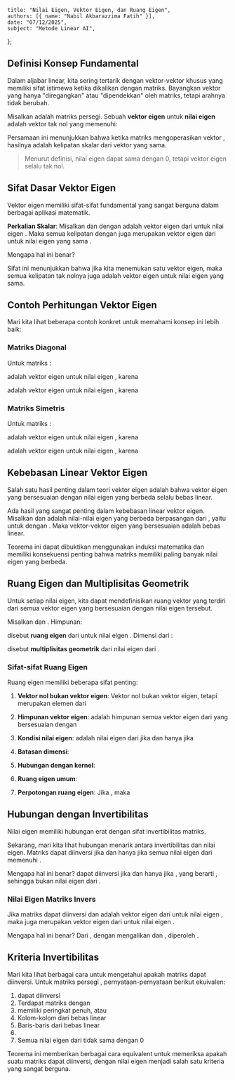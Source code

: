     title: "Nilai Eigen, Vektor Eigen, dan Ruang Eigen",
    authors: [{ name: "Nabil Akbarazzima Fatih" }],
    date: "07/12/2025",
    subject: "Metode Linear AI",
};

## Definisi Konsep Fundamental

Dalam aljabar linear, kita sering tertarik dengan vektor-vektor khusus yang memiliki sifat istimewa ketika dikalikan dengan matriks. Bayangkan vektor yang hanya "diregangkan" atau "dipendekkan" oleh matriks, tetapi arahnya tidak berubah.

Misalkan <InlineMath math="A \in \mathbb{K}^{n \times n}" /> adalah matriks persegi. Sebuah **vektor eigen** <InlineMath math="v \in \mathbb{K}^n" /> untuk **nilai eigen** <InlineMath math="\lambda \in \mathbb{K}" /> adalah vektor tak nol <InlineMath math="v \neq 0" /> yang memenuhi:

<BlockMath math="A \cdot v = \lambda \cdot v" />

Persamaan ini menunjukkan bahwa ketika matriks <InlineMath math="A" /> mengoperasikan vektor <InlineMath math="v" />, hasilnya adalah kelipatan skalar dari vektor yang sama.

> Menurut definisi, nilai eigen dapat sama dengan 0, tetapi vektor eigen selalu tak nol.

## Sifat Dasar Vektor Eigen

Vektor eigen memiliki sifat-sifat fundamental yang sangat berguna dalam berbagai aplikasi matematik.

**Perkalian Skalar**: Misalkan <InlineMath math="A \in \mathbb{K}^{n \times n}" /> dan <InlineMath math="v \in \mathbb{K}^n" /> dengan <InlineMath math="v \neq 0" /> adalah vektor eigen dari <InlineMath math="A" /> untuk nilai eigen <InlineMath math="\lambda \in \mathbb{K}" />. Maka semua kelipatan <InlineMath math="t \cdot v" /> dengan <InlineMath math="t \neq 0" /> juga merupakan vektor eigen dari <InlineMath math="A" /> untuk nilai eigen yang sama <InlineMath math="\lambda" />.

Mengapa hal ini benar? <InlineMath math="A \cdot (t \cdot v) = t \cdot (A \cdot v) = t \cdot (\lambda \cdot v) = \lambda \cdot (t \cdot v)" />

Sifat ini menunjukkan bahwa jika kita menemukan satu vektor eigen, maka semua kelipatan tak nolnya juga adalah vektor eigen untuk nilai eigen yang sama.

## Contoh Perhitungan Vektor Eigen

Mari kita lihat beberapa contoh konkret untuk memahami konsep ini lebih baik:

### Matriks Diagonal

Untuk matriks <InlineMath math="A = \begin{pmatrix} 1 & 0 \\ 0 & 2 \end{pmatrix}" />:

<InlineMath math="v_1 = \begin{pmatrix} 1 \\ 0 \end{pmatrix}" /> adalah vektor eigen untuk nilai eigen <InlineMath math="\lambda_1 = 1" />, karena <InlineMath math="A \cdot v_1 = \begin{pmatrix} 1 \\ 0 \end{pmatrix} = 1 \cdot v_1" />

<InlineMath math="v_2 = \begin{pmatrix} 0 \\ 1 \end{pmatrix}" /> adalah vektor eigen untuk nilai eigen <InlineMath math="\lambda_2 = 2" />, karena <InlineMath math="A \cdot v_2 = \begin{pmatrix} 0 \\ 2 \end{pmatrix} = 2 \cdot v_2" />

### Matriks Simetris

Untuk matriks <InlineMath math="A = \begin{pmatrix} 3 & 1 \\ 1 & 3 \end{pmatrix}" />:

<InlineMath math="v_1 = \begin{pmatrix} -1 \\ 1 \end{pmatrix}" /> adalah vektor eigen untuk nilai eigen <InlineMath math="\lambda_1 = 2" />, karena <InlineMath math="A \cdot v_1 = \begin{pmatrix} -2 \\ 2 \end{pmatrix} = 2 \cdot v_1" />

<InlineMath math="v_2 = \begin{pmatrix} 1 \\ 1 \end{pmatrix}" /> adalah vektor eigen untuk nilai eigen <InlineMath math="\lambda_2 = 4" />, karena <InlineMath math="A \cdot v_2 = \begin{pmatrix} 4 \\ 4 \end{pmatrix} = 4 \cdot v_2" />

## Kebebasan Linear Vektor Eigen

Salah satu hasil penting dalam teori vektor eigen adalah bahwa vektor eigen yang bersesuaian dengan nilai eigen yang berbeda selalu bebas linear.

Ada hasil yang sangat penting dalam kebebasan linear vektor eigen. Misalkan <InlineMath math="A \in \mathbb{K}^{n \times n}" /> dan <InlineMath math="\lambda_1, \ldots, \lambda_k \in \mathbb{K}" /> adalah nilai-nilai eigen yang berbeda berpasangan dari <InlineMath math="A" />, yaitu <InlineMath math="\lambda_i \neq \lambda_j" /> untuk <InlineMath math="i \neq j" /> dengan <InlineMath math="i, j \in \{1, \ldots, k\}" />. Maka vektor-vektor eigen yang bersesuaian <InlineMath math="v_1, \ldots, v_k \in \mathbb{K}^n" /> adalah bebas linear.

Teorema ini dapat dibuktikan menggunakan induksi matematika dan memiliki konsekuensi penting bahwa matriks <InlineMath math="n \times n" /> memiliki paling banyak <InlineMath math="n" /> nilai eigen yang berbeda.

## Ruang Eigen dan Multiplisitas Geometrik

Untuk setiap nilai eigen, kita dapat mendefinisikan ruang vektor yang terdiri dari semua vektor eigen yang bersesuaian dengan nilai eigen tersebut.

Misalkan <InlineMath math="A \in \mathbb{K}^{n \times n}" /> dan <InlineMath math="\lambda \in \mathbb{K}" />. Himpunan:

<BlockMath math="\text{Eig}_A(\lambda) = \{v \in \mathbb{K}^n : A \cdot v = \lambda \cdot v\}" />

disebut **ruang eigen** dari <InlineMath math="A" /> untuk nilai eigen <InlineMath math="\lambda" />. Dimensi dari <InlineMath math="\text{Eig}_A(\lambda)" />:

<BlockMath math="\dim \text{Eig}_A(\lambda)" />

disebut **multiplisitas geometrik** dari nilai eigen <InlineMath math="\lambda" /> dari <InlineMath math="A" />.

### Sifat-sifat Ruang Eigen

Ruang eigen memiliki beberapa sifat penting:

1. **Vektor nol bukan vektor eigen**: Vektor nol bukan vektor eigen, tetapi merupakan elemen dari <InlineMath math="\text{Eig}_A(\lambda)" />

2. **Himpunan vektor eigen**: <InlineMath math="\text{Eig}_A(\lambda) \setminus \{0\}" /> adalah himpunan semua vektor eigen dari <InlineMath math="A" /> yang bersesuaian dengan <InlineMath math="\lambda" />

3. **Kondisi nilai eigen**: <InlineMath math="\lambda" /> adalah nilai eigen dari <InlineMath math="A" /> jika dan hanya jika <InlineMath math="\text{Eig}_A(\lambda) \neq \{0\}" />

4. **Batasan dimensi**: <InlineMath math="0 \leq \dim \text{Eig}_A(\lambda) \leq n" />

5. **Hubungan dengan kernel**: <InlineMath math="\text{Eig}_A(0) = \{v \in \mathbb{K}^n : A \cdot v = 0\} = \ker A" />

6. **Ruang eigen umum**: <InlineMath math="\text{Eig}_A(\lambda) = \{v \in \mathbb{K}^n : (A - \lambda \cdot I) \cdot v = 0\} = \ker(A - \lambda \cdot I)" />

7. **Perpotongan ruang eigen**: Jika <InlineMath math="\lambda_1 \neq \lambda_2" />, maka <InlineMath math="\text{Eig}_A(\lambda_1) \cap \text{Eig}_A(\lambda_2) = \{0\}" />

## Hubungan dengan Invertibilitas

Nilai eigen memiliki hubungan erat dengan sifat invertibilitas matriks.

Sekarang, mari kita lihat hubungan menarik antara invertibilitas dan nilai eigen. Matriks <InlineMath math="A \in \mathbb{K}^{n \times n}" /> dapat diinversi jika dan hanya jika semua nilai eigen <InlineMath math="\lambda \in \mathbb{K}" /> dari <InlineMath math="A" /> memenuhi <InlineMath math="\lambda \neq 0" />.

Mengapa hal ini benar? <InlineMath math="A" /> dapat diinversi jika dan hanya jika <InlineMath math="\text{Rang} A = n" />, yang berarti <InlineMath math="\text{Eig}_A(0) = \ker A = \{0\}" />, sehingga <InlineMath math="\lambda = 0" /> bukan nilai eigen dari <InlineMath math="A" />.

### Nilai Eigen Matriks Invers

Jika matriks <InlineMath math="A" /> dapat diinversi dan <InlineMath math="v \neq 0" /> adalah vektor eigen dari <InlineMath math="A" /> untuk nilai eigen <InlineMath math="\lambda \in \mathbb{K}" />, maka <InlineMath math="v" /> juga merupakan vektor eigen dari <InlineMath math="A^{-1}" /> untuk nilai eigen <InlineMath math="\frac{1}{\lambda}" />.

Mengapa hal ini benar? Dari <InlineMath math="A \cdot v = \lambda \cdot v" />, dengan mengalikan <InlineMath math="A^{-1}" /> dan <InlineMath math="\frac{1}{\lambda}" />, diperoleh <InlineMath math="\frac{1}{\lambda} \cdot v = A^{-1} \cdot v" />.

## Kriteria Invertibilitas

Mari kita lihat berbagai cara untuk mengetahui apakah matriks dapat diinversi. Untuk matriks persegi <InlineMath math="A \in \mathbb{K}^{n \times n}" />, pernyataan-pernyataan berikut ekuivalen:

1. <InlineMath math="A" /> dapat diinversi
2. Terdapat matriks <InlineMath math="A^{-1} \in \mathbb{K}^{n \times n}" /> dengan <InlineMath math="A \cdot A^{-1} = I = A^{-1} \cdot A" />
3. <InlineMath math="A" /> memiliki peringkat penuh, <InlineMath math="\text{Rang} A = n" /> atau <InlineMath math="\ker A = \{0\}" />
4. Kolom-kolom dari <InlineMath math="A" /> bebas linear
5. Baris-baris dari <InlineMath math="A" /> bebas linear
6. <InlineMath math="\det A \neq 0" />
7. Semua nilai eigen dari <InlineMath math="A" /> tidak sama dengan 0

Teorema ini memberikan berbagai cara equivalent untuk memeriksa apakah suatu matriks dapat diinversi, dengan nilai eigen menjadi salah satu kriteria yang sangat berguna.